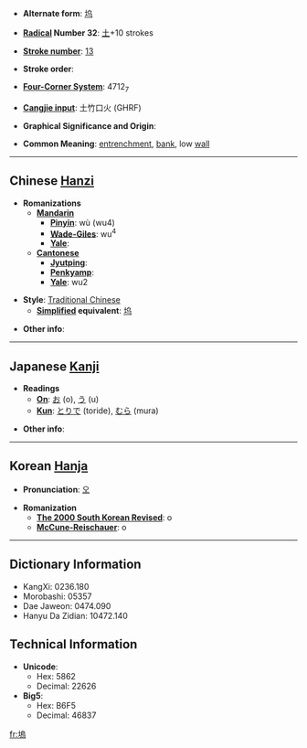 * '''Alternate form''': [[坞]]

* '''[[Wiktionary:Chinese radical index| Radical]] Number 32''': [[Wiktionary:Chinese radical index 土|土]]+10 strokes

* '''[[Wiktionary:Chinese total strokes index|Stroke number]]''': [[Wiktionary:Chinese total strokes index 13|13]]

* '''Stroke order''': 

* '''[[Wiktionary:Chinese four corner index|Four-Corner System]]''': 4712<sub>7</sub>

* '''[[Wiktionary:Chinese Cangjie index|Cangjie input]]''': 土竹口火 (GHRF)

* '''Graphical Significance and Origin''': 

* '''Common Meaning''': [[entrenchment]], [[bank]], low [[wall]]

----

== Chinese [[Hanzi]] ==

* '''Romanizations'''
** '''[[Mandarin]]'''
*** '''[[Pinyin]]''': wù (wu4)
*** '''[[Wade-Giles]]''': wu<sup>4</sup>
*** '''[[Yale]]''': 
** '''[[Cantonese]]'''
*** '''[[Jyutping]]''':
*** '''[[Penkyamp]]''': 
*** '''[[Yale]]''': wu2

* '''Style''': [[Traditional Chinese]] 
** '''[[Simplified Chinese|Simplified]] equivalent''': [[坞]]

* '''Other info''': 

----

== Japanese [[Kanji]] ==

* '''Readings'''
** '''[[On]]''': [[お]] (o), [[う]] (u)
** '''[[Kun]]''': [[とりで]] (toride), [[むら]] (mura)

* '''Other info''':  

----

== Korean [[Hanja]] ==

* '''Pronunciation''': [[오]]

* '''Romanization'''
** '''[[The 2000 South Korean Revised Romanization|The 2000 South Korean Revised]]''': o
** '''[[McCune-Reischauer]]''': o

----

== Dictionary Information ==

* KangXi: 0236.180
* Morobashi: 05357
* Dae Jaweon: 0474.090
* Hanyu Da Zidian: 10472.140

== Technical Information ==

* '''Unicode''':
** Hex: 5862
** Decimal: 22626
* '''Big5''':
** Hex: B6F5
** Decimal: 46837

[[fr:塢]]